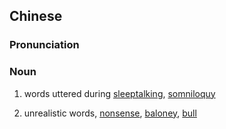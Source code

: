 {{also|梦话}}
==Chinese==
{{zh-forms|s=梦话}}

===Pronunciation===
{{zh-pron
|m=mènghuà
|c=mung6 waa6
|cat=n
}}

===Noun===
{{zh-noun}}

# words uttered during [[sleeptalking]], [[somniloquy]]
# {{lb|zh|by extension}} unrealistic words, [[nonsense]], [[baloney]], [[bull]]